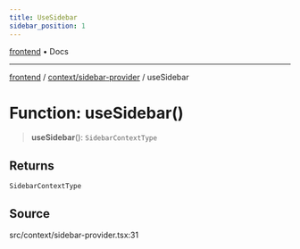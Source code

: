 ```yaml
---
title: UseSidebar
sidebar_position: 1
---
```


[frontend](../../..) • Docs

***

[frontend](../../..) / [context/sidebar-provider](..) / useSidebar

# Function: useSidebar()

> **useSidebar**(): `SidebarContextType`

## Returns

`SidebarContextType`

## Source

src/context/sidebar-provider.tsx:31
